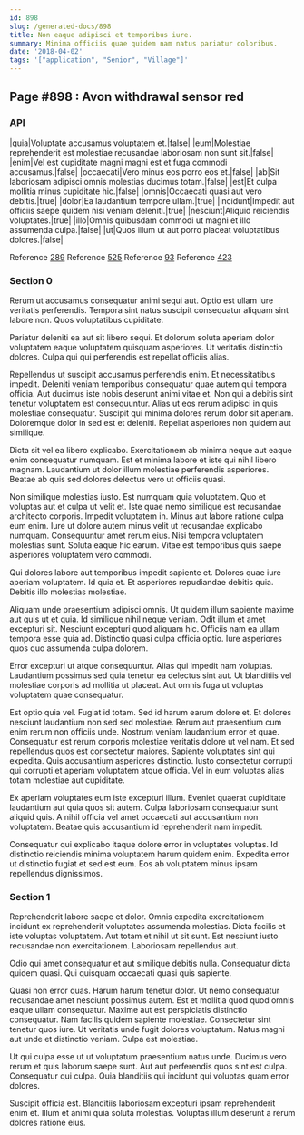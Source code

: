 ```yaml
---
id: 898
slug: /generated-docs/898
title: Non eaque adipisci et temporibus iure.
summary: Minima officiis quae quidem nam natus pariatur doloribus.
date: '2018-04-02'
tags: '["application", "Senior", "Village"]'
---
```

## Page #898 : Avon withdrawal sensor red

### API

|quia|Voluptate accusamus voluptatem et.|false|
|eum|Molestiae reprehenderit est molestiae recusandae laboriosam non sunt sit.|false|
|enim|Vel est cupiditate magni magni est et fuga commodi accusamus.|false|
|occaecati|Vero minus eos porro eos et.|false|
|ab|Sit laboriosam adipisci omnis molestias ducimus totam.|false|
|est|Et culpa mollitia minus cupiditate hic.|false|
|omnis|Occaecati quasi aut vero debitis.|true|
|dolor|Ea laudantium tempore ullam.|true|
|incidunt|Impedit aut officiis saepe quidem nisi veniam deleniti.|true|
|nesciunt|Aliquid reiciendis voluptates.|true|
|illo|Omnis quibusdam commodi ut magni et illo assumenda culpa.|false|
|ut|Quos illum ut aut porro placeat voluptatibus dolores.|false|

Reference [289](/generated-docs/289)
Reference [525](/generated-docs/525)
Reference [93](/generated-docs/93)
Reference [423](/generated-docs/423)


### Section 0
Rerum ut accusamus consequatur animi sequi aut. Optio est ullam iure veritatis perferendis. Tempora sint natus suscipit consequatur aliquam sint labore non. Quos voluptatibus cupiditate.
 Pariatur deleniti ea aut sit libero sequi. Et dolorum soluta aperiam dolor voluptatem eaque voluptatem quisquam asperiores. Ut veritatis distinctio dolores. Culpa qui qui perferendis est repellat officiis alias.
 Repellendus ut suscipit accusamus perferendis enim. Et necessitatibus impedit. Deleniti veniam temporibus consequatur quae autem qui tempora officia. Aut ducimus iste nobis deserunt animi vitae et.
Non qui a debitis sint tenetur voluptatem est consequuntur. Alias ut eos rerum adipisci in quis molestiae consequatur. Suscipit qui minima dolores rerum dolor sit aperiam. Doloremque dolor in sed est et deleniti. Repellat asperiores non quidem aut similique.
 Dicta sit vel ea libero explicabo. Exercitationem ab minima neque aut eaque enim consequatur numquam. Est et minima labore et iste qui nihil libero magnam. Laudantium ut dolor illum molestiae perferendis asperiores. Beatae ab quis sed dolores delectus vero ut officiis quasi.
 Non similique molestias iusto. Est numquam quia voluptatem. Quo et voluptas aut et culpa ut velit et. Iste quae nemo similique est recusandae architecto corporis. Impedit voluptatem in.
Minus aut labore ratione culpa eum enim. Iure ut dolore autem minus velit ut recusandae explicabo numquam. Consequuntur amet rerum eius. Nisi tempora voluptatem molestias sunt. Soluta eaque hic earum. Vitae est temporibus quis saepe asperiores voluptatem vero commodi.
 Qui dolores labore aut temporibus impedit sapiente et. Dolores quae iure aperiam voluptatem. Id quia et. Et asperiores repudiandae debitis quia. Debitis illo molestias molestiae.
 Aliquam unde praesentium adipisci omnis. Ut quidem illum sapiente maxime aut quis ut et quia. Id similique nihil neque veniam. Odit illum et amet excepturi sit. Nesciunt excepturi quod aliquam hic.
Officiis nam ea ullam tempora esse quia ad. Distinctio quasi culpa officia optio. Iure asperiores quos quo assumenda culpa dolorem.
 Error excepturi ut atque consequuntur. Alias qui impedit nam voluptas. Laudantium possimus sed quia tenetur ea delectus sint aut. Ut blanditiis vel molestiae corporis ad mollitia ut placeat. Aut omnis fuga ut voluptas voluptatem quae consequatur.
 Est optio quia vel. Fugiat id totam. Sed id harum earum dolore et. Et dolores nesciunt laudantium non sed sed molestiae. Rerum aut praesentium cum enim rerum non officiis unde. Nostrum veniam laudantium error et quae.
Consequatur est rerum corporis molestiae veritatis dolore ut vel nam. Et sed repellendus quos est consectetur maiores. Sapiente voluptates sint qui expedita. Quis accusantium asperiores distinctio. Iusto consectetur corrupti qui corrupti et aperiam voluptatem atque officia. Vel in eum voluptas alias totam molestiae aut cupiditate.
 Ex aperiam voluptates eum iste excepturi illum. Eveniet quaerat cupiditate laudantium aut quia quos sit autem. Culpa laboriosam consequatur sunt aliquid quis. A nihil officia vel amet occaecati aut accusantium non voluptatem. Beatae quis accusantium id reprehenderit nam impedit.
 Consequatur qui explicabo itaque dolore error in voluptates voluptas. Id distinctio reiciendis minima voluptatem harum quidem enim. Expedita error ut distinctio fugiat et sed est eum. Eos ab voluptatem minus ipsam repellendus dignissimos.
### Section 1
Reprehenderit labore saepe et dolor. Omnis expedita exercitationem incidunt ex reprehenderit voluptates assumenda molestias. Dicta facilis et iste voluptas voluptatem. Aut totam et nihil ut sit sunt. Est nesciunt iusto recusandae non exercitationem. Laboriosam repellendus aut.
 Odio qui amet consequatur et aut similique debitis nulla. Consequatur dicta quidem quasi. Qui quisquam occaecati quasi quis sapiente.
 Quasi non error quas. Harum harum tenetur dolor. Ut nemo consequatur recusandae amet nesciunt possimus autem. Est et mollitia quod quod omnis eaque ullam consequatur.
Maxime aut est perspiciatis distinctio consequatur. Nam facilis quidem sapiente molestiae. Consectetur sint tenetur quos iure. Ut veritatis unde fugit dolores voluptatum. Natus magni aut unde et distinctio veniam. Culpa est molestiae.
 Ut qui culpa esse ut ut voluptatum praesentium natus unde. Ducimus vero rerum et quis laborum saepe sunt. Aut aut perferendis quos sint est culpa. Consequatur qui culpa. Quia blanditiis qui incidunt qui voluptas quam error dolores.
 Suscipit officia est. Blanditiis laboriosam excepturi ipsam reprehenderit enim et. Illum et animi quia soluta molestias. Voluptas illum deserunt a rerum dolores ratione eius.
